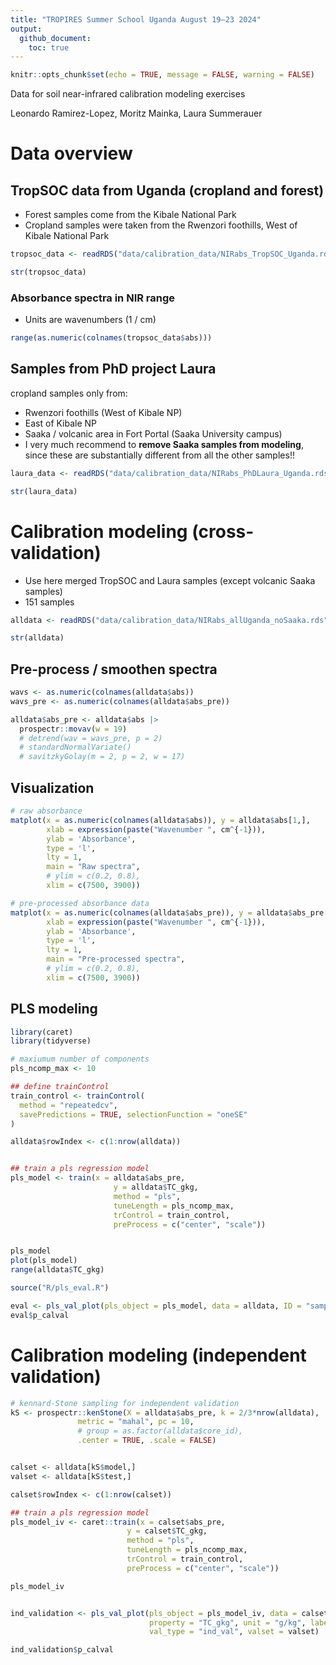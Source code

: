 ```yaml
---
title: "TROPIRES Summer School Uganda August 19–23 2024"
output: 
  github_document:
    toc: true
---
```


```r
knitr::opts_chunk$set(echo = TRUE, message = FALSE, warning = FALSE)
```

Data for soil near-infrared calibration modeling exercises

Leonardo Ramirez-Lopez, Moritz Mainka, Laura Summerauer


# Data overview

## TropSOC data from Uganda (cropland and forest)

- Forest samples come from the Kibale National Park
- Cropland samples were taken from the Rwenzori foothills, West of Kibale National Park

```r
tropsoc_data <- readRDS("data/calibration_data/NIRabs_TropSOC_Uganda.rds")

str(tropsoc_data)
```

### Absorbance spectra in NIR range

- Units are wavenumbers (1 / cm)

```r
range(as.numeric(colnames(tropsoc_data$abs)))
```


## Samples from PhD project Laura

cropland samples only from:

- Rwenzori foothills (West of Kibale NP) 
- East of Kibale NP
- Saaka / volcanic area in Fort Portal (Saaka University campus)
- I very much recommend to **remove Saaka samples from modeling**, since these are substantially different from all the other samples!! 

```r
laura_data <- readRDS("data/calibration_data/NIRabs_PhDLaura_Uganda.rds")

str(laura_data)
```

# Calibration modeling (cross-validation)

- Use here merged TropSOC and Laura samples (except volcanic Saaka samples)
- 151 samples

```r
alldata <- readRDS("data/calibration_data/NIRabs_allUganda_noSaaka.rds")

str(alldata)
```

## Pre-process / smoothen spectra

```r
wavs <- as.numeric(colnames(alldata$abs))
wavs_pre <- as.numeric(colnames(alldata$abs_pre))

alldata$abs_pre <- alldata$abs |>
  prospectr::movav(w = 19)
  # detrend(wav = wavs_pre, p = 2)
  # standardNormalVariate() 
  # savitzkyGolay(m = 2, p = 2, w = 17) 
```

## Visualization

```r
# raw absorbance
matplot(x = as.numeric(colnames(alldata$abs)), y = alldata$abs[1,],
        xlab = expression(paste("Wavenumber ", cm^{-1})),
        ylab = 'Absorbance',
        type = 'l',
        lty = 1, 
        main = "Raw spectra",
        # ylim = c(0.2, 0.8),
        xlim = c(7500, 3900))

# pre-processed absorbance data
matplot(x = as.numeric(colnames(alldata$abs_pre)), y = alldata$abs_pre[1,],
        xlab = expression(paste("Wavenumber ", cm^{-1})),
        ylab = 'Absorbance',
        type = 'l',
        lty = 1, 
        main = "Pre-processed spectra",
        # ylim = c(0.2, 0.8),
        xlim = c(7500, 3900))
```


## PLS modeling

```r
library(caret)
library(tidyverse)

# maxiumum number of components
pls_ncomp_max <- 10

## define trainControl
train_control <- trainControl(
  method = "repeatedcv",
  savePredictions = TRUE, selectionFunction = "oneSE"
)

alldata$rowIndex <- c(1:nrow(alldata))


## train a pls regression model
pls_model <- train(x = alldata$abs_pre,
                       y = alldata$TC_gkg,
                       method = "pls",
                       tuneLength = pls_ncomp_max,
                       trControl = train_control,
                       preProcess = c("center", "scale"))


pls_model
plot(pls_model)
range(alldata$TC_gkg)

```


```r

source("R/pls_eval.R")

eval <- pls_val_plot(pls_object = pls_model, data = alldata, ID = "sample_id", property = "TC", unit = "g/kg", label = "SOC", val_type = "CV")
eval$p_calval
```


# Calibration modeling (independent validation)


```r
# kennard-Stone sampling for independent validation
kS <- prospectr::kenStone(X = alldata$abs_pre, k = 2/3*nrow(alldata),
               metric = "mahal", pc = 10,
               # group = as.factor(alldata$core_id),
               .center = TRUE, .scale = FALSE)


calset <- alldata[kS$model,]
valset <- alldata[kS$test,]

calset$rowIndex <- c(1:nrow(calset))

## train a pls regression model
pls_model_iv <- caret::train(x = calset$abs_pre,
                          y = calset$TC_gkg,
                          method = "pls",
                          tuneLength = pls_ncomp_max,
                          trControl = train_control,
                          preProcess = c("center", "scale"))

pls_model_iv



```


```r
ind_validation <- pls_val_plot(pls_object = pls_model_iv, data = calset, ID = "sample_id",
                               property = "TC_gkg", unit = "g/kg", label = "SOC",
                               val_type = "ind_val", valset = valset)

ind_validation$p_calval
```

